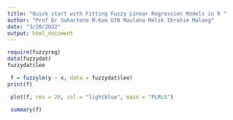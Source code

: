 ```yaml
---
title: "Quick start with Fitting Fuzzy Linear Regression Models in R "
author: "Prof Dr Suhartono M.Kom UIN Maulana Malik Ibrahim Malang"
date: "3/20/2022"
output: html_document
---
```


```r
require(fuzzyreg)
data(fuzzydat)
fuzzydat$lee
```

```r
 f = fuzzylm(y ~ x, data = fuzzydat$lee)
print(f)

```

```r
 plot(f, res = 20, col = "lightblue", main = "PLRLS")

```

```r
 summary(f)
```

```r

```


